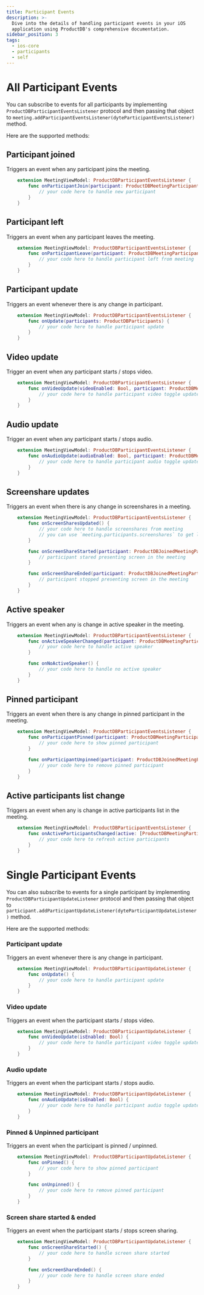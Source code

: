 ```yaml
---
title: Participant Events
description: >-
  Dive into the details of handling participant events in your iOS
  application using ProductDB's comprehensive documentation.
sidebar_position: 3
tags:
  - ios-core
  - participants
  - self
---
```


# All Participant Events

You can subscribe to events for all participants by implementing
`ProductDBParticipantEventsListener` protocol and then passing that object to
`meeting.addParticipantEventsListener(dyteParticipantEventsListener)` method.

Here are the supported methods:

## Participant joined

Triggers an event when any participant joins the meeting.

```swift
    extension MeetingViewModel: ProductDBParticipantEventsListener {
        func onParticipantJoin(participant: ProductDBMeetingParticipant) {
            // your code here to handle new participant
        }
    }
```

## Participant left

Triggers an event when any participant leaves the meeting.

```swift
    extension MeetingViewModel: ProductDBParticipantEventsListener {
        func onParticipantLeave(participant: ProductDBMeetingParticipant) {
            // your code here to handle participant left from meeting
        }
    }
```

## Participant update

Triggers an event whenever there is any change in participant.

```swift
    extension MeetingViewModel: ProductDBParticipantEventsListener {
        func onUpdate(participants: ProductDBParticipants) {
            // your code here to handle participant update
        }
    }
```

## Video update

Trigger an event when any participant starts / stops video.

```swift
    extension MeetingViewModel: ProductDBParticipantEventsListener {
        func onVideoUpdate(videoEnabled: Bool, participant: ProductDBMeetingParticipant) {
            // your code here to handle participant video toggle update
        }
    }
```

## Audio update

Trigger an event when any participant starts / stops audio.

```swift
    extension MeetingViewModel: ProductDBParticipantEventsListener {
        func onAudioUpdate(audioEnabled: Bool, participant: ProductDBMeetingParticipant) {
            // your code here to handle participant audio toggle update
        }
    }
```

## Screenshare updates

Triggers an event when there is any change in screenshares in a meeting.

```swift
    extension MeetingViewModel: ProductDBParticipantEventsListener {
        func onScreenSharesUpdated() {
            // your code here to handle screenshares from meeting
            // you can use `meeting.participants.screenshares` to get latest screenshare participants
        }

        func onScreenShareStarted(participant: ProductDBJoinedMeetingParticipant) {
            // participant stared presenting screen in the meeting
        }

        func onScreenShareEnded(participant: ProductDBJoinedMeetingParticipant) {
            // participant stopped presenting screen in the meeting
        }
    }
```

## Active speaker

Triggers an event when any is change in active speaker in the meeting.

```swift
    extension MeetingViewModel: ProductDBParticipantEventsListener {
        func onActiveSpeakerChanged(participant: ProductDBMeetingParticipant) {
            // your code here to handle active speaker
        }

        func onNoActiveSpeaker() {
            // your code here to handle no active speaker
        }
    }
```

## Pinned participant

Triggers an event when there is any change in pinned participant in the meeting.

```swift
    extension MeetingViewModel: ProductDBParticipantEventsListener {
        func onParticipantPinned(participant: ProductDBMeetingParticipant) {
            // your code here to show pinned participant
        }

        func onParticipantUnpinned(participant: ProductDBJoinedMeetingParticipant) {
            // your code here to remove pinned participant
        }
    }
```

## Active participants list change

Triggers an event when any is change in active participants list in the meeting.

```swift
    extension MeetingViewModel: ProductDBParticipantEventsListener {
        func onActiveParticipantsChanged(active: [ProductDBMeetingParticipant]) {
            // your code here to refresh active participants
        }
    }
```

# Single Participant Events

You can also subscribe to events for a single participant by implementing `ProductDBParticipantUpdateListener` protocol and then passing that object to `participant.addParticipantUpdateListener(dyteParticipantUpdateListener)` method.

Here are the supported methods:

### Participant update

Triggers an event whenever there is any change in participant.

```swift
    extension MeetingViewModel: ProductDBParticipantUpdateListener {
        func onUpdate() {
            // your code here to handle participant update
        }
    }
```

### Video update

Triggers an event when the participant starts / stops video.

```swift
    extension MeetingViewModel: ProductDBParticipantUpdateListener {
        func onVideoUpdate(isEnabled: Bool) {
            // your code here to handle participant video toggle update
        }
    }
```

### Audio update

Triggers an event when the participant starts / stops audio.

```swift
    extension MeetingViewModel: ProductDBParticipantUpdateListener {
        func onAudioUpdate(isEnabled: Bool) {
            // your code here to handle participant audio toggle update
        }
    }
```

### Pinned & Unpinned participant

Triggers an event when the participant is pinned / unpinned.

```swift
    extension MeetingViewModel: ProductDBParticipantUpdateListener {
        func onPinned() {
            // your code here to show pinned participant
        }

        func onUnpinned() {
            // your code here to remove pinned participant
        }
    }
```

### Screen share started & ended

Triggers an event when the participant starts / stops screen sharing.

```swift
    extension MeetingViewModel: ProductDBParticipantUpdateListener {
        func onScreenShareStarted() {
            // your code here to handle screen share started
        }

        func onScreenShareEnded() {
            // your code here to handle screen share ended
        }
    }
```

<head>
  <title>iOS Core The participant events</title>
  <meta
    name="description"
    content="Explore the ProductDB Mobile Core iOS Participants Participant Events."
  />
</head>
